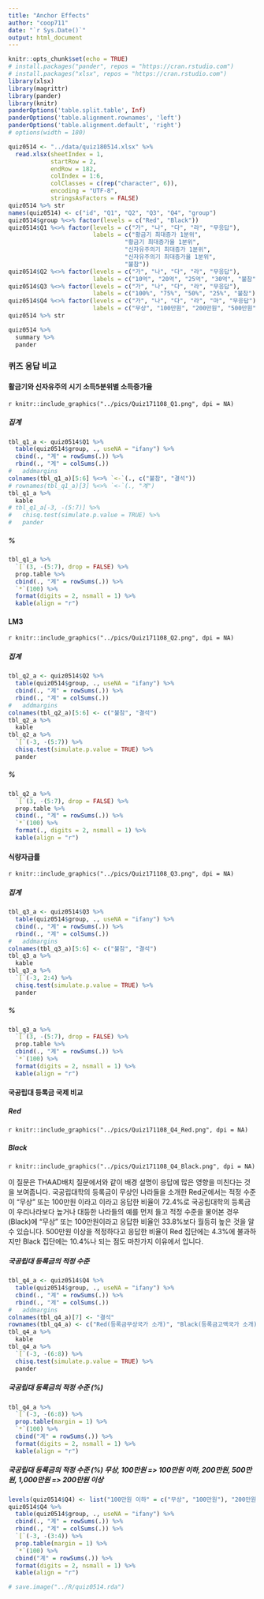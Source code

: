 ```yaml
---
title: "Anchor Effects"
author: "coop711"
date: "`r Sys.Date()`"
output: html_document
---
```


```r
knitr::opts_chunk$set(echo = TRUE)
# install.packages("pander", repos = "https://cran.rstudio.com")
# install.packages("xlsx", repos = "https://cran.rstudio.com")
library(xlsx)
library(magrittr)
library(pander)
library(knitr)
panderOptions('table.split.table', Inf)
panderOptions('table.alignment.rownames', 'left')
panderOptions('table.alignment.default', 'right')
# options(width = 180)
```

```r
quiz0514 <- "../data/quiz180514.xlsx" %>% 
  read.xlsx(sheetIndex = 1, 
            startRow = 2, 
            endRow = 182, 
            colIndex = 1:6, 
            colClasses = c(rep("character", 6)), 
            encoding = "UTF-8",
            stringsAsFactors = FALSE)
quiz0514 %>% str
names(quiz0514) <- c("id", "Q1", "Q2", "Q3", "Q4", "group")
quiz0514$group %<>% factor(levels = c("Red", "Black"))
quiz0514$Q1 %<>% factor(levels = c("가", "나", "다", "라", "무응답"), 
                        labels = c("황금기 최대증가 1분위", 
                                 "황금기 최대증가율 1분위", 
                                 "신자유주의기 최대증가 1분위", 
                                 "신자유주의기 최대증가율 1분위",
                                 "불참"))
quiz0514$Q2 %<>% factor(levels = c("가", "나", "다", "라", "무응답"), 
                        labels = c("10억", "20억", "25억", "30억", "불참"))
quiz0514$Q3 %<>% factor(levels = c("가", "나", "다", "라", "무응답"), 
                        labels = c("100%", "75%", "50%", "25%", "불참"))
quiz0514$Q4 %<>% factor(levels = c("가", "나", "다", "라", "마", "무응답"), 
                        labels = c("무상", "100만원", "200만원", "500만원", "1,000만원", "불참"))
quiz0514 %>% str
```

```r
quiz0514 %>%
  summary %>%
  pander
```

### 퀴즈 응답 비교

#### 활금기와 신자유주의 시기 소득5분위별 소득증가율

`r knitr::include_graphics("../pics/Quiz171108_Q1.png", dpi = NA)`

##### 집계

```r
tbl_q1_a <- quiz0514$Q1 %>% 
  table(quiz0514$group, ., useNA = "ifany") %>%
  cbind(., "계" = rowSums(.)) %>%
  rbind(., "계" = colSums(.))
#   addmargins  
colnames(tbl_q1_a)[5:6] %<>% `<-`(., c("불참", "결석"))
# rownames(tbl_q1_a)[3] %<>% `<-`(., "계")
tbl_q1_a %>% 
  kable
# tbl_q1_a[-3, -(5:7)] %>% 
#   chisq.test(simulate.p.value = TRUE) %>% 
#   pander
```

##### %

```r
tbl_q1_a %>% 
  `[`(3, -(5:7), drop = FALSE) %>%
  prop.table %>% 
  cbind(., "계" = rowSums(.)) %>%
  `*`(100) %>%
  format(digits = 2, nsmall = 1) %>%
  kable(align = "r")
```

<P style = "page-break-before:always">

#### LM3

`r knitr::include_graphics("../pics/Quiz171108_Q2.png", dpi = NA)`

##### 집계

```r
tbl_q2_a <- quiz0514$Q2 %>%
  table(quiz0514$group, ., useNA = "ifany") %>%
  cbind(., "계" = rowSums(.)) %>%
  rbind(., "계" = colSums(.))
#   addmargins
colnames(tbl_q2_a)[5:6] <- c("불참", "결석")
tbl_q2_a %>% 
  kable 
tbl_q2_a %>%
  `[`(-3, -(5:7)) %>% 
  chisq.test(simulate.p.value = TRUE) %>%
  pander
```

##### %

```r
tbl_q2_a %>%
  `[`(3, -(5:7), drop = FALSE) %>%
  prop.table %>%
  cbind(., "계" = rowSums(.)) %>%
  `*`(100) %>%
  format(., digits = 2, nsmall = 1) %>%
  kable(align = "r")
```

<P style = "page-break-before:always">

#### 식량자급률

`r knitr::include_graphics("../pics/Quiz171108_Q3.png", dpi = NA)`

##### 집계

```r
tbl_q3_a <- quiz0514$Q3 %>%
  table(quiz0514$group, ., useNA = "ifany") %>%
  cbind(., "계" = rowSums(.)) %>%
  rbind(., "계" = colSums(.))
#   addmargins
colnames(tbl_q3_a)[5:6] <- c("불참", "결석")
tbl_q3_a %>% 
  kable
tbl_q3_a %>%
  `[`(-3, 2:4) %>% 
  chisq.test(simulate.p.value = TRUE) %>%
  pander
```

##### %

```r
tbl_q3_a %>%
  `[`(3, -(5:7), drop = FALSE) %>%
  prop.table %>%
  cbind(., "계" = rowSums(.)) %>%
  `*`(100) %>%
  format(digits = 2, nsmall = 1) %>%
  kable(align = "r")
```

<P style = "page-break-before:always">

#### 국공립대 등록금 국제 비교

##### Red

`r knitr::include_graphics("../pics/Quiz171108_Q4_Red.png", dpi = NA)`

##### Black

`r knitr::include_graphics("../pics/Quiz171108_Q4_Black.png", dpi = NA)`

이 질문은 THAAD배치 질문에서와 같이 배경 설명이 응답에 많은 영향을 미친다는 것을 보여줍니다. 국공립대학의 등록금이 무상인 나라들을 소개한 Red군에서는 적정 수준이 "무상" 또는 100만원 이라고 이라고 응답한 비율이 72.4%로 국공립대학의 등록금이 우리나라보다 높거나 대등한 나라들의 예를 먼저 들고 적정 수준을 물어본 경우(Black)에 "무상" 또는 100만원이라고 응답한 비율인 33.8%보다 월등히 높은 것을 알 수 있습니다. 500만원 이상을 적정하다고 응답한 비율이 Red 집단에는 4.3%에 불과하지만 Black 집단에는 10.4%나 되는 점도 마찬가지 이유에서 입니다.

##### 국공립대 등록금의 적정 수준

```r
tbl_q4_a <- quiz0514$Q4 %>%
  table(quiz0514$group, ., useNA = "ifany") %>%
  cbind(., "계" = rowSums(.)) %>%
  rbind(., "계" = colSums(.))
#   addmargins
colnames(tbl_q4_a)[7] <- "결석"
rownames(tbl_q4_a) <- c("Red(등록금무상국가 소개)", "Black(등록금고액국가 소개)", "계")
tbl_q4_a %>% 
  kable
tbl_q4_a %>%
  `[`(-3, -(6:8)) %>%
  chisq.test(simulate.p.value = TRUE) %>%
  pander
```

##### 국공립대 등록금의 적정 수준 (%)

```r
tbl_q4_a %>% 
  `[`(-3, -(6:8)) %>%
  prop.table(margin = 1) %>%
  `*`(100) %>%
  cbind("계" = rowSums(.)) %>%
  format(digits = 2, nsmall = 1) %>%
  kable(align = "r")
```

##### 국공립대 등록금의 적정 수준 (%) 무상, 100만원 => 100만원 이하, 200만원, 500만원, 1,000만원 => 200만원 이상

```r
levels(quiz0514$Q4) <- list("100만원 이하" = c("무상", "100만원"), "200만원 이상" = c("200만원", "500만원", "1,000만원"))
quiz0514$Q4 %>%
  table(quiz0514$group, ., useNA = "ifany") %>%
  cbind(., "계" = rowSums(.)) %>%
  rbind(., "계" = colSums(.)) %>%
  `[`(-3, -(3:4)) %>%
  prop.table(margin = 1) %>%
  `*`(100) %>%
  cbind("계" = rowSums(.)) %>%
  format(digits = 2, nsmall = 1) %>%
  kable(align = "r")
```

```r
# save.image("../R/quiz0514.rda")
```